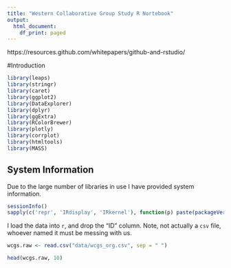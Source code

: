 ```yaml
---
title: "Western Collaborative Group Study R Nortebook"
output:
  html_document:
    df_print: paged
---
```


https://resources.github.com/whitepapers/github-and-rstudio/

#Introduction

```r
library(leaps)
library(stringr)
library(caret)
library(ggplot2)
library(DataExplorer)
library(dplyr)
library(ggExtra)
library(RColorBrewer)
library(plotly)
library(corrplot)
library(htmltools)
library(MASS)
```


## System Information
Due to the large number of libraries in use I have provided system information.

```r
sessionInfo()
sapply(c('repr', 'IRdisplay', 'IRkernel'), function(p) paste(packageVersion(p)))
```

I load the data into `r`, and drop the "ID" column. Note, not actually a `csv` file, whoever named it must be messing with us.

```r
wcgs.raw <- read.csv("data/wcgs_org.csv", sep = " ")

head(wcgs.raw, 10)
```
